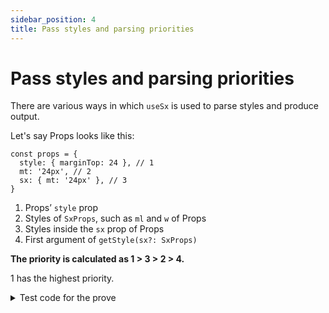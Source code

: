 ```yaml
---
sidebar_position: 4
title: Pass styles and parsing priorities
---
```


# Pass styles and parsing priorities

There are various ways in which `useSx` is used to parse styles and produce output.

Let's say Props looks like this:

```tsx
const props = {
  style: { marginTop: 24 }, // 1
  mt: '24px', // 2
  sx: { mt: '24px' }, // 3
}
```

1. Props’ `style` prop
2. Styles of `SxProps`, such as `ml` and `w` of Props
3. Styles inside the `sx` prop of Props
4. First argument of `getStyle(sx?: SxProps)`

**The priority is calculated as  1 > 3 > 2 > 4.**

1 has the highest priority.

<details>
  <summary>Test code for the prove</summary>
```tsx
describe('style parse priority', () => {
  it('sx prop property > prop property', () => {
    expectResult(emptyTheme, { w: 1, sx: { w: 2 } }, { width: 2 });
  });

  it('prop property > getStyle parameter', () => {
    expectResult(emptyTheme, { w: 1, getStyleSx: { w: 2 } }, { width: 1 });
  });

  it('style prop property > getStyle parameter', () => {
    expectResult(emptyTheme, { style: { width: 1 }, getStyleSx: { w: 2 } }, { width: 1 });
  });
});
```
</details>